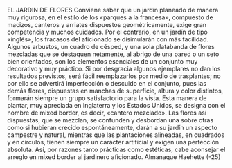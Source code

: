 EL JARDIN DE FLORES
Conviene saber que un jardín planeado de manera muy rigurosa, en el estilo
de los «parques a la francesa», compuesto de macizos, canteros y arriates
dispuestos geométricamente, exige gran competencia y muchos cuidados.
Por el contrario, en un jardín de tipo «inglés», los fracasos del aficionado se
disimularán con más facilidad. Algunos arbustos, un cuadro de césped, y una
sola platabanda de flores mezcladas que se destaquen netamente, al abrigo de
una pared o un seto bien orientados, son los elementos esenciales de un conjunto
muy decorativo y muy práctico.
Si por desgracia algunos ejemplares no dan los resultados previstos, será fácil
reemplazarlos por medio de trasplantes; no por ello se advertirá imperfección o
descuido en el conjunto, pues las demás flores, dispuestas en manchas de
superficie, altura y color distintos, formarán siempre un grupo satisfactorio para
la vista.
Esta manera de plantar, muy apreciada en Inglaterra y los Estados Unidos, se
designa con el nombre de mixed border, es decir, «cantero mezclado». Las flores
así dispuestas, que se mezclan, se confunden y desbordan una sobre otras como
si hubieran crecido espontáneamente, darán a su jardín un aspecto campestre y
natural, mientras que las plantaciones alineadas, en cuadrados y en círculos,
tienen siempre un carácter artificial y exigen una perfección absoluta.
Así, por razones tanto prácticas como estéticas, cabe aconsejar el arreglo en
mixed border al jardinero aficionado.
Almanaque Haehette
(-25)
